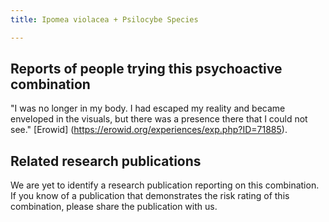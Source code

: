 ---
title: Ipomea violacea + Psilocybe Species

---

## Reports of people trying this psychoactive combination

"I was no longer in my body. I had escaped my reality and became enveloped in the visuals, but there was a presence there that I could not see." [Erowid] (https://erowid.org/experiences/exp.php?ID=71885).


## Related research publications

We are yet to identify a research publication reporting on this combination. If you know of a publication that demonstrates the risk rating of this combination, please share the publication with us.



